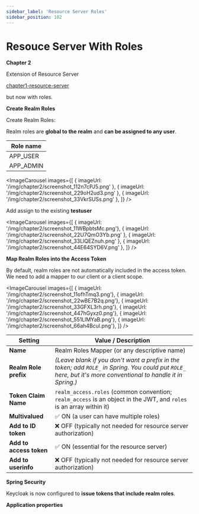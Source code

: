 ```yaml
---
sidebar_label: 'Resource Server Roles'
sidebar_position: 102
---
```



# Resouce Server With Roles

**Chapter 2**

Extension of Resource Server

[chapter1-resource-server](chapter1-resource-server)

but now with roles.

**Create Realm Roles**

Create Realm Roles:

Realm roles are **global to the realm** and **can be assigned to any user**.

| Role name   |
| -------- |
| APP_USER   |
| APP_ADMIN  |

<ImageCarousel
  images={[
    { imageUrl: '/img/chapter2/screenshot_112n7cPJ5.png' },
    { imageUrl: '/img/chapter2/screenshot_229oH2ud3.png' },
    { imageUrl: '/img/chapter2/screenshot_33VkrSUSs.png' },
  ]} />

Add assign to the existing **testuser**

<ImageCarousel
  images={[
    { imageUrl: '/img/chapter2/screenshot_11WBpbtsMc.png'},
    { imageUrl: '/img/chapter2/screenshot_22U7QmO3Yb.png' },
    { imageUrl: '/img/chapter2/screenshot_33LlQEZnuh.png' },
    { imageUrl: '/img/chapter2/screenshot_44E64SYD6V.png' },
  ]} />

**Map Realm Roles into the Access Token**

By default, realm roles are not automatically included in the access token. We need to add a mapper to our client or a client scope.

<ImageCarousel
  images={[
    { imageUrl: '/img/chapter2/screenshot_11ofhTmq3.png'},
    { imageUrl: '/img/chapter2/screenshot_22wBE7B2q.png'},
    { imageUrl: '/img/chapter2/screenshot_33GFXL3rh.png'},
    { imageUrl: '/img/chapter2/screenshot_447hGyxz0.png'},
    { imageUrl: '/img/chapter2/screenshot_551LlMYaB.png'},
    { imageUrl: '/img/chapter2/screenshot_66ah4Bcul.png'},
  ]} />

| Setting                | Value / Description                                                                                                                                      |
|------------------------|-----------------------------------------------------------------------------------------------------------------------------------------------------------|
| **Name**               | Realm Roles Mapper (or any descriptive name)                                                                                                             |
| **Realm Role prefix**  | *(Leave blank if you don't want a prefix in the token; add `ROLE_` in Spring. You could put `ROLE_` here, but it's more conventional to handle it in Spring.)* |
| **Token Claim Name**   | `realm_access.roles` (common convention; `realm_access` is an object in the JWT, and `roles` is an array within it)                                      |
| **Multivalued**        | ✅ ON (a user can have multiple roles)                                                                                                                   |
| **Add to ID token**    | ❌ OFF (typically not needed for resource server authorization)                                                                                           |
| **Add to access token**| ✅ ON (essential for the resource server)                                                                                                                 |
| **Add to userinfo**    | ❌ OFF (typically not needed for resource server authorization)                                                                                           |

**Spring Security**

Keycloak is now configured to **issue tokens that include realm roles**.


<ShikiCodeBlock language="java" theme="catppuccin-frappe"
                source="https://raw.githubusercontent.com/stokilo/keycloack-docs/refs/heads/main/chapters/chapter2-resource-server-roles/src/main/java/org/sstec/resourceserver/SecurityConfig.java" />



**Application properties**

<ShikiCodeBlock language="properties" theme="catppuccin-frappe"
                source="https://raw.githubusercontent.com/stokilo/keycloack-docs/refs/heads/main/chapters/chapter2-resource-server-roles/src/main/resources/application.properties" />











